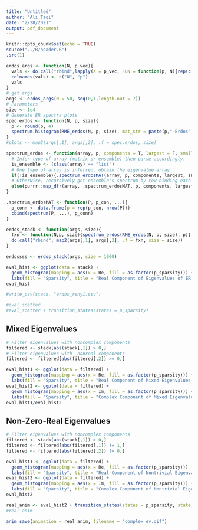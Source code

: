 ```yaml
---
title: "Untitled"
author: "Ali Taqi"
date: "2/28/2021"
output: pdf_document
---
```


```r
knitr::opts_chunk$set(echo = TRUE)
source("../R/header.R")
.src(1)
```

```r
erdos_args <- function(N, p_vec){
  vals <- do.call("rbind",lapply(X = p_vec, FUN = function(p, N){rep(c(N,p))}, N))
  colnames(vals) <- c("N", "p")
  vals
}
# get args
args <- erdos_args(N = 50, seq(0,1,length.out = 7))
# Parameters
size <- 1e4
# Generate ER spectra plots
spec.erdos <- function(N, p, size){
  p <- round(p, 4)
  spectrum.histogram(RME_erdos(N, p, size), mat_str = paste(p,"-Erdos",sep=""))
}
#plots <- map2(args[,1], args[,2], .f = spec.erdos, size)
```

```r
spectrum_erdos <- function(array, p, components = T, largest = F, smallest = F, digits = 3){
  # Infer type of array (matrix or ensemble) then parse accordingly.
  is_ensemble <- (class(array) == "list")
  # One type of array is inferred, obtain the eigenvalue array
  if(!is_ensemble){.spectrum_erdosMAT(array, p, components, largest, smallest, digits)}
  # Otherwise, recursively get ensemble's spectrum by row binding each matrix's spectrum
  else{purrr::map_dfr(array, .spectrum_erdosMAT, p, components, largest, smallest, digits)}
}

.spectrum_erdosMAT <- function(P, p_con, ...){
  p_conn <- data.frame(p = rep(p_con, nrow(P)))
  cbind(spectrum(P, ...), p_conn)
}
```

```r
erdos_stack <- function(args, size){
  fxn <- function(N,p, size){spectrum_erdos(RME_erdos(N, p, size), p)}
  do.call("rbind", map2(args[,1], args[,2], .f = fxn, size = size))
}
```

```r
erdossss <- erdos_stack(args, size = 1000)
```


```r
eval_hist <- ggplot(data = stack) + 
  geom_histogram(mapping = aes(x = Re, fill = as.factor(p_sparsity))) +
  labs(fill = "Sparsity", title = "Real Component of Eigenvalues of ER Matrices")
eval_hist
```

```r
#write_csv(stack, "erdos_renyi.csv")
```

```r
#eval_scatter
#eval_scatter + transition_states(states = p_sparsity)
```

## Mixed Eigenvalues

```r
# Filter eigenvalues with noncomplex components
filtered <- stack[abs(stack[,1]) > 0,]
# Filter eigenvalues with  nonreal components
filtered <- filtered[abs(filtered[,2]) >= 0,]
```

```r
eval_hist1 <- ggplot(data = filtered) + 
  geom_histogram(mapping = aes(x = Re, fill = as.factor(p_sparsity))) +
  labs(fill = "Sparsity", title = "Real Component of Mixed Eigenvalues of ER Matrices")
eval_hist2 <- ggplot(data = filtered) + 
  geom_histogram(mapping = aes(x = Im, fill = as.factor(p_sparsity))) +
  labs(fill = "Sparsity", title = "Complex Component of Mixed Eigenvalues of ER Matrices")
eval_hist1/eval_hist2
```

## Non-Zero-Real Eigenvalues

```r
# Filter eigenvalues with noncomplex components
filtered <- stack[abs(stack[,1]) > 0,]
filtered <- filtered[abs(filtered[,1]) != 1,]
filtered <- filtered[abs(filtered[,2]) != 0,]
```

```r
eval_hist1 <- ggplot(data = filtered) + 
  geom_histogram(mapping = aes(x = Re, fill = as.factor(p_sparsity))) +
  labs(fill = "Sparsity", title = "Real Component of Nontrivial Eigenvalues")
eval_hist2 <- ggplot(data = filtered) + 
  geom_histogram(mapping = aes(x = Im, fill = as.factor(p_sparsity))) +
  labs(fill = "Sparsity", title = "Complex Component of Nontrivial Eigenvalues")
eval_hist2
```

```r
real_anim <- eval_hist2 + transition_states(states = p_sparsity, state_length = 0.05, transition_length = 0.05, wrap = FALSE)
#real_anim 
```

```r
anim_save(animation = real_anim, filename = "complex_ev.gif")
```